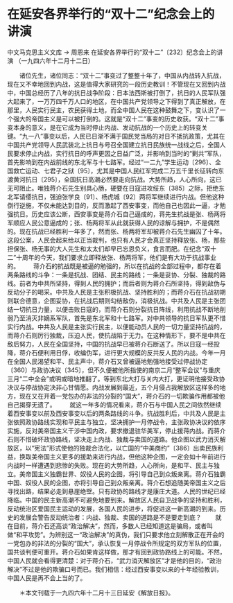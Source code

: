 # 在延安各界举行的“双十二”纪念会上的讲演

中文马克思主义文库 -> 周恩来
在延安各界举行的“双十二”〔232〕纪念会上的讲演
（一九四六年十二月十二日）


　　诸位先生，诸位同志：“双十二”事变过了整整十年了，中国从内战转入抗战，现在又不幸地回到内战，这是值得大家研究的一段历史教训！不管现在又回到内战中，中国总经历了八年的抗日战争阶段：日本法西斯被打倒了，抗日的人民军队强大起来了，一万万四千万人口的地区，在中国共产党领导之下得到了真正解放，在那里，人民实行民主，农民获得土地，而全中国人民在这种鼓舞之下，变认识了一个强大的帝国主义是可以被打倒的。这就是“双十二”事变的历史收获。“双十二”事变本身的意义，是在它成为当时停止内战、发动抗战的一个历史上的转变关键。“九一八”事变以后，人民已日渐不满于国民党当局的对日不抵抗政策，尤其在中国共产党领导人民武装北上抗日与号召全国建立抗日民族统一战线之后，全国人民要求停止内战，实行抗日的呼声更因之日益广泛，并影响到当时的“剿共”军队，首先影响到在内战前线的东北军与十七路军。经过“一二九”学生运动〔296〕、全国救亡运动、七君子之狱〔95〕，尤其是中国人民红军完成二万五千里长征转向东渡黄河抗日〔295〕，全国抗日高潮必然要走向抗战。大势所趋，人心所向，这已无可阻止。唯独蒋介石先生别具心肠，硬要在日寇进攻绥东〔385〕之际，拒绝东北军请缨抗日，强迫张学良〔91〕、杨虎城〔92〕两将军继续进行内战。但他这种倒行逆施，不仅未能达到目的，反而激起了西安事变，而他自己也因此一逼，才勉强抗日。历史应该公断，西安事变是蒋介石自己逼成的，蒋先生抗战是张、杨两将军顺应人民公意逼成的；张、杨两将军从此就获得人民的谅解与拥护，不是偶然的。现在抗战已经胜利一年多了，然而张、杨两将军却被蒋介石先生幽囚了十年。这段公案，人民会起来给以正当裁判，也只有人民才会真正坚持释放张、杨，那些担保张、杨无事的大人先生和太太们却早已忘恩负义，食言而肥。在纪念“双十二”十周年的今天，我们要求立即释放张、杨两将军，他们是有大功于抗战事业的。
　　蒋介石的抗战既是被逼的勉强的，所以在抗战的全部过程中，都存在着两条路线的斗争：一条是抗战、团结、民主的路线；一条是妥协、分裂、独裁的路线。前者为中共所坚持，得到人民的拥护；而后者则为蒋介石所坚持，得到敌伪与反动分子的喝采。中共及人民是主张积极抗战、坚持胜利的；而蒋介石在抗战初期则联合德意，企图妥协，在抗战后期则勾结敌伪，消极抗战。中共及人民是主张团结一切抗日力量，以便击败日寇的，而蒋介石则分裂抗日阵线，利用抗战不断地削弱乃至消灭非嫡系军队，首先是东北军和十七路军。对中共领导的抗日军队更不惜实行内战。中共及人民是主张实行民主，以便能动员人民的一切力量坚持抗战的，而蒋介石则厉行独裁，压迫人民，使抗战陷于无力。在这种情形下，要不是中共在敌后努力，人民在全国坚持，中国的抗战早已被蒋介石断送了。所以日寇一经投降，蒋介石便利用日俘，收编伪军，进行更大规模的反共反人民的内战。今年一月在全国人民渴望和平、民主声中，蒋介石又曾被逼地勉强地接受过停战协定〔360〕与政协决议〔345〕，但不久便被他所指使的南京二月“整军会议”与重庆三月“二中全会”或明或暗地推翻了。等到东北大打与关内大打，更证明他接受政协决议与停战协定决非心甘情愿。内战发展到最近，五个月侵占我解放区这样多的地方，现在又在开着一党包办的非法的分裂的“国大”，蒋介石的一切欺骗作用都被他自己揭穿无遗了。
　　就这一年多的情况看来，蒋介石与中国人民之间依然继续着西安事变以前及西安事变以后的两条路线的斗争。抗战胜利后，中共及人民是主张依照政协路线实现和平民主与独立，坚决拥护一月停战令，主张政协决议的依序实施，反对美帝国主义干涉中国内政，要求撤退驻华美军，停止援蒋内战。而蒋介石则不惜破坏政协路线，坚决走上内战、独裁与卖国的道路。他企图以武力消灭解放区，以“宪法”形式使他的独裁合法化，以亡国的“中美商约”〔386〕出卖民族利益，换取美帝国主义更多的援助来进行内战，但他这种企图，一定会如十年前进行内战时一样遭遇到悲惨的失败。现在的大势所趋，人心所向，是和平、民主与独立。美帝国主义独霸世界、奴役人民的企图，将引导自己到众叛亲离。蒋介石独霸中国、奴役人民的企图，亦将引导自己到众叛亲离。蒋介石想追随美帝国主义之后寻找出路，结果必走到悬崖绝壁。只有政协的路线才是康庄大道。人民的世纪已经降临。中国的民主新高潮不可避免地要到来。解放区人民自卫战争的坚持和胜利，反动统治区爱国民主运动的发展，各国人民的进步，将促进这一新高潮的到来。历史的发展会警告反动统治者：内战、独裁、卖国的道路是不是要走到底？
　　就在目前，蒋介石还高谈“政治解决”，然而，多数人已经知道这是骗局，或者叫做“和平攻势”。为辨别这一“政治解决”的真伪，我们只要求他立刻解散正在开会的一党包办的非法的分裂的“国大”，承认恢复一月停战令所规定的双方军队的位置，国共谈判便可重开。蒋介石如果肯这样做，那才有回到政协路线上的可能。不然，中国人民就会看得更清楚：对于蒋介石，“武力消灭解放区”才是他的目的，“政治解决”不过是他的欺骗口号而已。我们相信：经过西安事变以来的十年经验教训，中国人民是再不会上当的了。


　　＊本文刊载于一九四六年十二月十三日延安《解放日报》。



